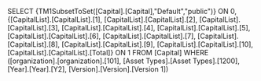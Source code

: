SELECT {TM1SubsetToSet([Capital].[Capital],"Default","public")} ON 0, {[CapitalList].[CapitalList].[1], [CapitalList].[CapitalList].[2], [CapitalList].[CapitalList].[3], [CapitalList].[CapitalList].[4], [CapitalList].[CapitalList].[5], [CapitalList].[CapitalList].[6], [CapitalList].[CapitalList].[7], [CapitalList].[CapitalList].[8], [CapitalList].[CapitalList].[9], [CapitalList].[CapitalList].[10], [CapitalList].[CapitalList].[Total]} ON 1 FROM [Capital] WHERE ([organization].[organization].[101], [Asset Types].[Asset Types].[1200], [Year].[Year].[Y2], [Version].[Version].[Version 1])